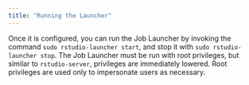 ```yaml
---
title: "Running the Launcher"
---
```


Once it is configured, you can run the Job Launcher by invoking the command `sudo rstudio-launcher start`, and stop it with `sudo rstudio-launcher stop`. The Job Launcher must be run with root privileges, but similar to `rstudio-server`, privileges are immediately lowered. Root privileges are used only to impersonate users as necessary.

